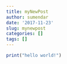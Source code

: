 ```yaml
---
title: myNewPost
author: sumendar
date: '2017-11-23'
slug: mynewpost
categories: []
tags: []
---
```


```r
print("hello world!")
```

